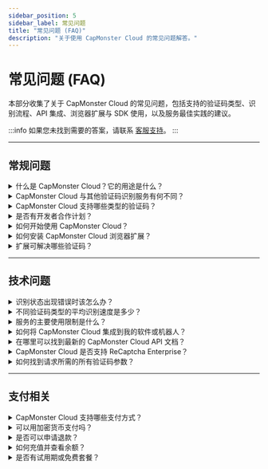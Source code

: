 ```yaml
---
sidebar_position: 5
sidebar_label: 常见问题
title: "常见问题 (FAQ)"
description: "关于使用 CapMonster Cloud 的常见问题解答。"
---
```


# 常见问题 (FAQ)

本部分收集了关于 CapMonster Cloud 的常见问题，包括支持的验证码类型、识别流程、API 集成、浏览器扩展与 SDK 使用，以及服务最佳实践的建议。

:::info
如果您未找到需要的答案，请联系 [客服支持](https://helpdesk.zennolab.com/conversation/new)。
:::

---

## 常规问题

<details>
  <summary>什么是 CapMonster Cloud？它的用途是什么？</summary>
  <div style={{ fontWeight: 'normal' }}>
    <p>
      <strong>CapMonster Cloud</strong> 是一个基于云的验证码自动识别服务：  
      支持 reCaptcha V2、reCaptcha V3、reCaptcha Enterprise、GeeTest、Amazon（AWS WAF）、Cloudflare Turnstile、Cloudflare Challenge 等多种验证码。
    </p>
  </div>
</details>

<details>
  <summary>CapMonster Cloud 与其他验证码识别服务有何不同？</summary>
  <div style={{ fontWeight: 'normal' }}>
    <p><strong>CapMonster Cloud 的优势：</strong></p>
    <ul style={{ color: 'black' }}>
      <li><strong>可靠性与可扩展性：</strong> 系统在高负载下稳定运行，可处理大量任务，能随着项目增长而扩展，并提供高比例的有效令牌，这对绕过防护至关重要。</li>
      <li><strong>支持所有主要类型的验证码：</strong> 从常见类型到稀有或定制类型。</li>
      <li><strong>灵活透明的价格策略：</strong> 适合中小型企业和大型项目。</li>
    </ul>
  </div>
</details>

<details>
  <summary>CapMonster Cloud 支持哪些类型的验证码？</summary>
  <div style={{ fontWeight: 'normal' }}>
    <p>支持类型：</p>
    <ul style={{ color: 'black' }}>
      <li>reCaptcha V2、reCaptcha V3、reCaptcha Enterprise</li>
      <li>GeeTest</li>
      <li>Amazon（AWS WAF）</li>
      <li>Cloudflare Turnstile/Challenge</li>
      <li>Imperva（Incapsula）</li>
      <li>文本验证码（ImageToTextTask）、复杂图像验证码（BLS、Shein 等）</li>
      <li>Basilisk、TenDl、Prosopo、Binance、Temu</li>
      <li>Yidun（NECaptcha）</li>
    </ul>
  </div>
</details>

<details>
  <summary>是否有开发者合作计划？</summary>
  <div style={{ fontWeight: 'normal' }}>
    <p>有的，合作计划可让您赚取用户解码验证码费用的 <strong>30%</strong>。</p>
  </div>
</details>

<details>
  <summary>如何开始使用 CapMonster Cloud？</summary>
  <div style={{ fontWeight: 'normal' }}>
    <ol style={{ color: 'black' }}>
      <li>在 <a href="https://dash.capmonster.cloud/?culture=zh" target="_blank" rel="noopener noreferrer">网站</a> 注册。</li>
      <li>充值余额。</li>
      <li>使用个人 <strong>API 密钥</strong> 将其集成到您的项目中。</li>
    </ol>
    <p>您也可以下载 <a href="https://capmonster.cloud/zh/browser-extension-captcha" target="_blank" rel="noopener noreferrer">CapMonster Cloud 浏览器扩展</a>。</p>
  </div>
</details>

<details>
  <summary>如何安装 CapMonster Cloud 浏览器扩展？</summary>
  <div style={{ fontWeight: 'normal' }}>
    <ol style={{ color: 'black' }}>
      <li>下载适用于 <a href="https://chromewebstore.google.com/detail/capmonster-cloud-%E2%80%94-%D0%B0%D0%B2%D1%82%D0%BE%D0%BC%D0%B0/pabjfbciaedomjjfelfafejkppknjleh" target="_blank" rel="noopener noreferrer">Chrome</a> 或 <a href="https://addons.mozilla.org/firefox/addon/capmonster-cloud" target="_blank" rel="noopener noreferrer">Firefox</a> 的扩展。</li>
      <li>激活扩展，输入 <strong>API 密钥</strong> 并确保余额充足。</li>
      <li>配置并开始识别验证码。</li>
    </ol>
    <p>详情请查看文档中的 <a href="https://docs.capmonster.cloud/zh/docs/extension" target="_blank" rel="noopener noreferrer">扩展</a> 部分。</p>
  </div>
</details>

<details>
  <summary>扩展可解决哪些验证码？</summary>
  <div style={{ fontWeight: 'normal' }}>
    <ul style={{ color: 'black' }}>
      <li>ReCaptcha V2、ReCaptcha V3、ReCaptcha Enterprise</li>
      <li>GeeTest</li>
      <li>Cloudflare Turnstile / Challenge</li>
      <li>文本验证码（ImageToTextTask）</li>
      <li>Binance Captcha</li>
      <li>BLS Captcha</li>
    </ul>
  </div>
</details>

<hr/>

## 技术问题

<details>
  <summary>识别状态出现错误时该怎么办？</summary>
  <div style={{ fontWeight: 'normal' }}>
    <p>常见错误示例：</p>
    <ul style={{ color: 'black' }}>
      <li><strong>ERROR_KEY_DOES_NOT_EXIST</strong> — API 密钥无效或不存在，请检查密钥是否正确。</li>
      <li><strong>ERROR_ZERO_BALANCE</strong> — 余额为零，请充值以继续使用。</li>
      <li><strong>ERROR_CAPTCHA_UNSOLVABLE</strong> — 请求可能有误、验证码类型不受支持，或验证码已损坏/显示异常。建议仔细检查请求参数，并确认所选验证码类型受 CapMonster Cloud 支持。</li>
    </ul>
    <p>请参阅 <a href="https://docs.capmonster.cloud/zh/docs/api/api-errors" target="_blank" rel="noopener noreferrer">错误文档</a> 或联系客服。</p>
  </div>
</details>

<details>
  <summary>不同验证码类型的平均识别速度是多少？</summary>
  <div style={{ fontWeight: 'normal' }}>
    <p>平均速度在 <strong>1 至 30 秒</strong> 之间，具体取决于验证码类型。</p>
  </div>
</details>

<details>
  <summary>服务的主要使用限制是什么？</summary>
  <div style={{ fontWeight: 'normal' }}>
    <p>限制：<strong>每个任务 120 次请求</strong>。超出限制可能导致账户临时冻结。</p>
  </div>
</details>

<details>
  <summary>如何将 CapMonster Cloud 集成到我的软件或机器人？</summary>
  <div style={{ fontWeight: 'normal' }}>
    <p>使用您的 <strong>API 密钥</strong> 进行连接。此外，提供了 <a href="https://docs.capmonster.cloud/zh/docs/getting-start#code-examples" target="_blank" rel="noopener noreferrer">代码库</a> 以将 CapMonster Cloud API 集成到您的项目中。</p>
  </div>
</details>

<details>
  <summary>在哪里可以找到最新的 CapMonster Cloud API 文档？</summary>
  <div style={{ fontWeight: 'normal' }}>
    <p>请访问官网的 <a href="https://docs.capmonster.cloud/zh/docs/category/api" target="_blank" rel="noopener noreferrer">API</a> 部分。</p>
  </div>
</details>

<details>
  <summary>CapMonster Cloud 是否支持 ReCaptcha Enterprise？</summary>
  <div style={{ fontWeight: 'normal' }}>
    <p>支持，服务可识别 <strong>ReCaptcha v2/v3</strong> 和 <strong>ReCaptcha Enterprise</strong>。</p>
  </div>
</details>

<details>
  <summary>如何找到请求所需的所有验证码参数？</summary>
  <div style={{ fontWeight: 'normal' }}>
    <p>参数可以通过以下方式获取：</p>
    <ul style={{ color: 'black' }}>
      <li><strong>浏览器开发者工具</strong>。</li>
      <li><strong>解析脚本</strong>（详见验证码类型章节的 <em>“如何找到所有必要的任务参数”</em>）。</li>
      <li><strong>CapMonster Cloud 浏览器扩展</strong> — 可显示各种验证码类型所需的全部参数（详情请查看 <a href="https://docs.capmonster.cloud/zh/docs/extension/extension-main/#%E9%AA%8C%E8%AF%81%E7%A0%81%E5%8F%82%E6%95%B0%E6%98%A0%E5%B0%84" target="_blank" rel="noopener noreferrer">“参数映射”</a> 部分）。</li>
    </ul>
  </div>
</details>

<hr/>

## 支付相关

<details>
  <summary>CapMonster Cloud 支持哪些支付方式？</summary>
  <div style={{ fontWeight: 'normal' }}>
    <ul style={{ color: 'black' }}>
      <li>银行卡</li>
      <li>加密货币</li>
      <li>其他常用支付方式</li>
    </ul>
    <p>（详情请查看 <a href="https://dash.capmonster.cloud/SelectPaymentType" target="_blank" rel="noopener noreferrer">支付</a> 页面）。</p>
  </div>
</details>

<details>
  <summary>可以用加密货币支付吗？</summary>
  <div style={{ fontWeight: 'normal' }}>
    <p>可以，支持加密货币支付。</p>
  </div>
</details>

<details>
  <summary>是否可以申请退款？</summary>
  <div style={{ fontWeight: 'normal' }}>
    <p>可以，购买后 <strong>3 天内</strong> 如果服务不满足需求，可申请退款。</p>
  </div>
</details>

<details>
  <summary>如何充值并查看余额？</summary>
  <div style={{ fontWeight: 'normal' }}>
    <p>可在 <a href="https://capmonster.cloud/Dashboard" target="_blank" rel="noopener noreferrer">个人账户面板</a> 充值并查看当前余额。</p>
  </div>
</details>

<details>
  <summary>是否有试用期或免费套餐？</summary>
  <div style={{ fontWeight: 'normal' }}>
    <p>有的，可通过联系客服获得 <strong>$0.01</strong> 测试余额。ZennoPoster 用户可额外获赠 5000 次免费验证码测试额度。</p>
  </div>
</details>
